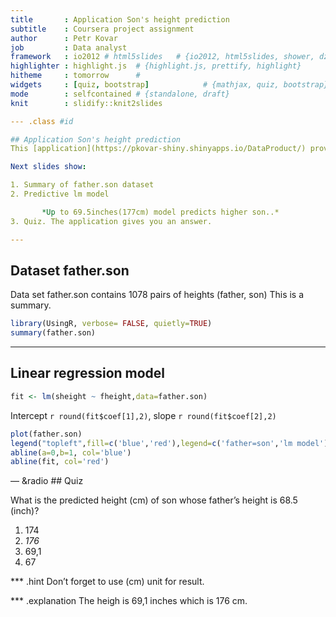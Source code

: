```yaml
---
title       : Application Son's height prediction
subtitle    : Coursera project assignment
author      : Petr Kovar
job         : Data analyst
framework   : io2012 # html5slides   # {io2012, html5slides, shower, dzslides, ...}
highlighter : highlight.js  # {highlight.js, prettify, highlight}
hitheme     : tomorrow      # 
widgets     : [quiz, bootstrap]            # {mathjax, quiz, bootstrap}
mode        : selfcontained # {standalone, draft}
knit        : slidify::knit2slides

--- .class #id 

## Application Son's height prediction
This [application](https://pkovar-shiny.shinyapps.io/DataProduct/) provides prediction of son's height based on father's height. The prediction linear regression model was built on top of the father.son dataset provided within UsingR package.

Next slides show:

1. Summary of father.son dataset
2. Predictive lm model

       *Up to 69.5inches(177cm) model predicts higher son..*
3. Quiz. The application gives you an answer. 

---
```

## Dataset father.son
Data set father.son contains 1078 pairs of heights (father, son)
This is a summary.
```r
library(UsingR, verbose= FALSE, quietly=TRUE)
summary(father.son)
```

---
## Linear regression model
```r
fit <- lm(sheight ~ fheight,data=father.son)
```
Intercept `r round(fit$coef[1],2)`, slope `r round(fit$coef[2],2)` 
```r
plot(father.son) 
legend("topleft",fill=c('blue','red'),legend=c('father=son','lm model'))
abline(a=0,b=1, col='blue')
abline(fit, col='red')
```

--- &radio
## Quiz

What is the predicted height (cm) of son whose father's height is 68.5 (inch)?

1. 174
2. _176_
3. 69,1
4. 67

*** .hint
Don't forget to use (cm) unit for result.

*** .explanation
The heigh is 69,1 inches which is 176 cm.







